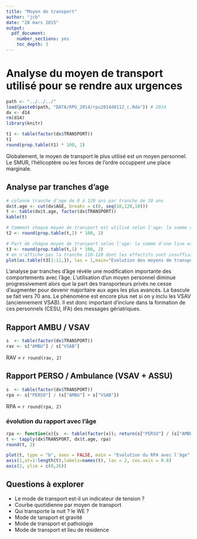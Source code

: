 ```yaml
---
title: "Moyen de transport"
author: "jcb"
date: "28 mars 2015"
output:
  pdf_document:
    number_sections: yes
    toc_depth: 3
---
```


Analyse du moyen de transport utilisé pour se rendre aux urgences
=================================================================

```r
path <- "../../../"
load(paste0(path, "DATA/RPU_2014/rpu2014d0112_c.Rda")) # 2014
dx <- d14
rm(d14)
library(knitr)
```

```r
t1 <- table(factor(dx$TRANSPORT))
t1
round(prop.table(t1) * 100, 2)

```
Globalement, le moyen de transport le plus utilisé est un moyen personnel. Le SMUR, l'hélicoptère ou les forces de l'ordre occuppent une place marginale.

Analyse par tranches d'age
--------------------------
```r
# colonne tranche d'age de 0 à 120 ans par tranche de 10 ans
dx$t.age <- cut(dx$AGE, breaks = c(0, seq(10,120,10)))
t <- table(dx$t.age, factor(dx$TRANSPORT))
kable(t)

# Comment chaque moyen de transport est utilisé selon l'age: la somme d'une colonne est égale à 100%
t2 <- round(prop.table(t,2) * 100, 2)

# Part de chaque moyen de transport selon l'age: la somme d'une line est égale à 100%
t3 <- round(prop.table(t,1) * 100, 2)
# on n'affiche pas la tranche 110-120 dont les effectifs sont insuffisants. Noter que la réducrion d'un objet table le transfrme en matrice. Il faut uriliser as.table pour que l'objet transformé reste une table (et pas table tout seul +++)
plot(as.table(t3[1:11,]), las = 1,main="Evolution des moyens de transport en fonction de l'age", col = 2:7)

```

L'analyse par tranches d'âge révèle une modification importante des comportements avec l'âge. L'utilisation d'un moyen personnel diminue progressivement alors que la part des transporteurs privés ne cesse d'augmenter pour devenir majoritaire aux ages les plus avancés. La bascule se fait vers 70 ans. Le phénomène est encore plus net si on y inclu les VSAV (anciennement VSAB). Il est donc important d'inclure dans la formation de ces personnels (CESU, IFA) des messages gériatriques. 

Rapport AMBU / VSAV
-------------------
```r
s  <- table(factor(dx$TRANSPORT))
rav <- s["AMBU"] / s["VSAB"]
```

RAV = `r round(rav, 2)`

Rapport PERSO / Ambulance (VSAV + ASSU)
----------------------------------------
```r
s  <- table(factor(dx$TRANSPORT))
rpa <- s["PERSO"] / (s["AMBU"] + s["VSAB"])
```

RPA = `r round(rpa, 2)`

### évolution du rapport avec l'âge
```r
rpa <- function(x){s  <- table(factor(x)); return(s["PERSO"] / (s["AMBU"] + s["VSAB"]))}
t <- tapply(dx$TRANSPORT, dx$t.age, rpa)
round(t, 2)

plot(t, type = "b", axes = FALSE, main = "Evolution du RPA avec l'âge", ylab = "RPA", xlab = "Age (annés)", col = "red", lwd = 3)
axis(1,at=1:length(t),labels=names(t), las = 2, cex.axis = 0.8)
axis(2, ylim = c(0,26))

```


Questions à explorer
--------------------
- Le mode de transport est-il un indicateur de tension ?
- Courbe quotidienne par moyen de transport
- Qui transporte la nuit ? le WE ?
- Mode de tansport et gravité
- Mode de transport et pathologie
- Mode de transport et lieu de résidence
